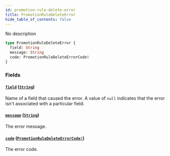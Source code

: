 ```yaml
---
id: promotion-rule-delete-error
title: PromotionRuleDeleteError
hide_table_of_contents: false
---
```


No description

```graphql
type PromotionRuleDeleteError {
  field: String
  message: String
  code: PromotionRuleDeleteErrorCode!
}
```

### Fields

#### [`field`](#) ([`String`](../../../developer/api-reference/scalars/string))

Name of a field that caused the error. A value of `null` indicates that the error isn't associated with a particular field.

#### [`message`](#) ([`String`](../../../developer/api-reference/scalars/string))

The error message.

#### [`code`](#) ([`PromotionRuleDeleteErrorCode!`](../../../developer/api-reference/enums/promotion-rule-delete-error-code))

The error code.
